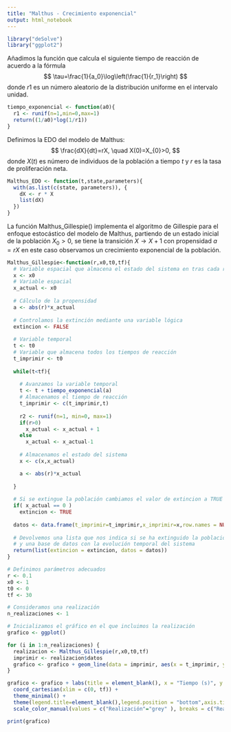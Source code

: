 ---
title: "Malthus - Crecimiento exponencial"
output: html_notebook
---


```{r}
library("deSolve")
library("ggplot2")
```

Añadimos la función que calcula el siguiente tiempo de reacción de
acuerdo a la fórmula $$
  \tau=\frac{1}{a_0}\log\left(\frac{1}{r_1}\right)
$$ donde $r1$ es un número aleatorio de la distribución uniforme en el
intervalo unidad.

```{r}
tiempo_exponencial <- function(a0){
  r1 <- runif(n=1,min=0,max=1)
  return((1/a0)*log(1/r1))
}
```

Definimos la EDO del modelo de Malthus: $$
  \frac{dX}{dt}=rX, \quad X(0)=X_{0}>0,
$$ donde $X(t)$ es número de individuos de la población a tiempo $t$ y $r$
es la tasa de proliferación neta.

```{r}
Malthus_EDO <- function(t,state,parameters){
  with(as.list(c(state, parameters)), { 
    dX <- r * X 
    list(dX)
  })
}
```

La función Malthus_Gillespie() implementa el algoritmo de Gillespie para el 
enfoque estocástico del modelo de Malthus, partiendo de un estado inicial 
de la población $X_0>0$, se tiene la transición $X \rightarrow X+1$ con 
propensidad $a=rX$ en este caso observamos un crecimiento exponencial de la 
población.

```{r}
Malthus_Gillespie<-function(r,x0,t0,tf){
  # Variable espacial que almacena el estado del sistema en tras cada reacción
  x <- x0
  # Variable espacial
  x_actual <- x0
  
  # Cálculo de la propensidad
  a <- abs(r)*x_actual
  
  # Controlamos la extinción mediante una variable lógica
  extincion <- FALSE
  
  # Variable temporal
  t <- t0
  # Variable que almacena todos los tiempos de reacción
  t_imprimir <- t0
  
  while(t<tf){
    
    # Avanzamos la variable temporal
    t <- t + tiempo_exponencial(a)
    # Almacenamos el tiempo de reacción
    t_imprimir <- c(t_imprimir,t)
    
    r2 <- runif(n=1, min=0, max=1)
    if(r>0)
      x_actual <- x_actual + 1
    else
      x_actual <- x_actual-1
    
    # Almacenamos el estado del sistema
    x <- c(x,x_actual)

    a <- abs(r)*x_actual
    
  }
  
  # Si se extingue la población cambiamos el valor de extincion a TRUE
  if( x_actual == 0 )
    extincion <- TRUE
  
  datos <- data.frame(t_imprimir=t_imprimir,x_imprimir=x,row.names = NULL)
  
  # Devolvemos una lista que nos indica si se ha extinguido la población 
  # y una base de datos con la evolución temporal del sistema
  return(list(extincion = extincion, datos = datos))
}
```

```{r}
# Definimos parámetros adecuados
r <- 0.1
x0 <- 1
t0 <- 0
tf <- 30

# Consideramos una realización
n_realizaciones <- 1

# Inicializamos el gráfico en el que incluimos la realización
grafico <- ggplot()

for (i in 1:n_realizaciones) {
  realizacion <- Malthus_Gillespie(r,x0,t0,tf)
  imprimir <- realizacion$datos
  grafico <- grafico + geom_line(data = imprimir, aes(x = t_imprimir, y = x_imprimir, color="Realización"))
}
```

```{r}

grafico <- grafico + labs(title = element_blank(), x = "Tiempo (s)", y = " Número de individuos") +
  coord_cartesian(xlim = c(0, tf)) +
  theme_minimal() + 
  theme(legend.title=element_blank(),legend.position = "bottom",axis.title.x = element_text(size = 10), axis.title.y = element_text(size = 10)) + 
  scale_color_manual(values = c("Realización"="grey" ), breaks = c("Realización"))

print(grafico)
```


